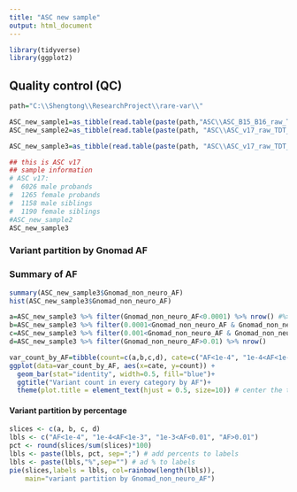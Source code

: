 ```yaml
---
title: "ASC new sample"
output: html_document
---
```


```r
library(tidyverse)
library(ggplot2)
```


## Quality control (QC)

```r
path="C:\\Shengtong\\ResearchProject\\rare-var\\"

ASC_new_sample1=as_tibble(read.table(paste(path,"ASC\\ASC_B15_B16_raw_TDT_by_parent_2021-04-19.txt", sep=""), header=T, fill=T))
ASC_new_sample2=as_tibble(read.table(paste(path, "ASC\\ASC_v17_raw_TDT_by_parent_2021-05-10.txt", sep=""), header=T, fill=T)) ##### this way of reading data is not correct

ASC_new_sample3=as_tibble(read.table(paste(path, "ASC\\ASC_v17_raw_TDT_by_parent_2021-05-10.txt", sep=""), sep='\t',  header=T, fill=T)) # this is the correct way Kyle read the data
```


```r
## this is ASC v17
## sample information 
# ASC v17:
#  6026 male probands
#  1265 female probands
#  1158 male siblings
#  1190 female siblings
#ASC_new_sample2
ASC_new_sample3
```


### Variant partition by Gnomad AF 


### Summary of AF 
```r
summary(ASC_new_sample3$Gnomad_non_neuro_AF)
hist(ASC_new_sample3$Gnomad_non_neuro_AF)
```

```r
a=ASC_new_sample3 %>% filter(Gnomad_non_neuro_AF<0.0001) %>% nrow() #%>%pull() 
b=ASC_new_sample3 %>% filter(0.0001<Gnomad_non_neuro_AF & Gnomad_non_neuro_AF<0.001) %>% nrow() 
c=ASC_new_sample3 %>% filter(0.001<Gnomad_non_neuro_AF & Gnomad_non_neuro_AF<0.01) %>% nrow() 
d=ASC_new_sample3 %>% filter(Gnomad_non_neuro_AF>0.01) %>% nrow() 

var_count_by_AF=tibble(count=c(a,b,c,d), cate=c("AF<1e-4", "1e-4<AF<1e-3", "1e-3<AF<0.01", "AF>0.01"))
ggplot(data=var_count_by_AF, aes(x=cate, y=count)) +
  geom_bar(stat="identity", width=0.5, fill="blue")+
  ggtitle("Variant count in every category by AF")+
  theme(plot.title = element_text(hjust = 0.5, size=10)) # center the title

```


#### Variant partition by percentage 


```r
slices <- c(a, b, c, d) 
lbls <- c("AF<1e-4", "1e-4<AF<1e-3", "1e-3<AF<0.01", "AF>0.01")
pct <- round(slices/sum(slices)*100)
lbls <- paste(lbls, pct, sep=";") # add percents to labels 
lbls <- paste(lbls,"%",sep="") # ad % to labels 
pie(slices,labels = lbls, col=rainbow(length(lbls)),
  	main="variant partition by Gnomad_non_neuro_AF")
```

